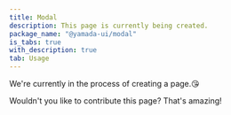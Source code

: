 ```yaml
---
title: Modal
description: This page is currently being created.
package_name: "@yamada-ui/modal"
is_tabs: true
with_description: true
tab: Usage
---
```


We're currently in the process of creating a page.😘

Wouldn't you like to contribute this page? That's amazing!
